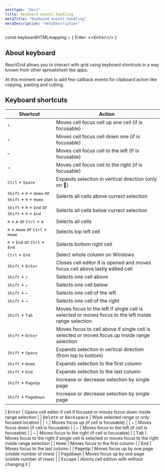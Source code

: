 ```yaml
---
posttype: "docs"
title: Keyboard events handling
metaTitle: "Keyboard events handling"
metaDescription: "metaDescription"
---
```

const keyboardHTMLmapping = {
    Enter: <><kbd>Enter</kbd></>
}

## About keyboard

ReactGrid allows you to interact with grid using keyboard shortcuts in a way known from other spreadsheet like apps. 

At this moment we plan to add few callback events for clipboard action like copying, pasting and cutting.

## Keyboard shortcuts

| Shortcut                              | Action        |                    
| ------------                          | ------------- |
| <kbd>↑</kbd>   | Moves cell focus cell up one cell (if is focusable) | 
| <kbd>↓</kbd>   | Moves cell focus cell down one (if is focusable) | 
| <kbd>←</kbd>   | Moves cell focus cell to the left (if is focusable) | 
| <kbd>→</kbd>   | Moves cell focus cell to the right (if is focusable) | 
| <kbd>Ctrl</kbd> + <kbd>Space</kbd>  | Expands selection in vertical direction (only on ) | 
| <kbd>Shift</kbd> + <kbd>⌘</kbd> + <kbd>Home</kbd> or <kbd>Shift</kbd> + <kbd>⌘</kbd> + <kbd>Home</kbd>  | Selects all cells above currect selection | 
| <kbd>Shift</kbd> + <kbd>⌘</kbd> + <kbd>End</kbd> or <kbd>Shift</kbd> + <kbd>⌘</kbd> + <kbd>End</kbd>  | Selects all cells below currect selection | 
| <kbd>⌘</kbd> + <kbd>A</kbd> or <kbd>Ctrl</kbd> + <kbd>A</kbd>  | Selects all cells | 
| <kbd>⌘</kbd> + <kbd>Home</kbd> or <kbd>Ctrl</kbd> + <kbd>Home</kbd>  | Selects top left cell | 
| <kbd>⌘</kbd> + <kbd>End</kbd> or <kbd>Ctrl</kbd> + <kbd>End</kbd>  | Selects bottom right cell | 
| <kbd>Ctrl</kbd> + <kbd>End</kbd>  | Select whole column on Windows | 
| <kbd>Shift</kbd> + <kbd>Enter</kbd>   | Closes cell editor if is opened and moves focus cell above lastly edited cell | 
| <kbd>Shift</kbd> + <kbd>↑</kbd>  | Selects one cell above | 
| <kbd>Shift</kbd> + <kbd>↓</kbd>  | Selects one cell below | 
| <kbd>Shift</kbd> + <kbd>←</kbd>  | Selects one cell of the left | 
| <kbd>Shift</kbd> + <kbd>→</kbd>  | Selects one cell of the right | 
| <kbd>Shift</kbd> + <kbd>Tab</kbd>  | Moves focus to the left if single cell is selected or moves focus to the left inside range selection  | 
| <kbd>Shift</kbd> + <kbd>Enter</kbd>  | Moves focus to cell above if single cell is selected or moves focus up inside range selection | 
| <kbd>Shift</kbd> + <kbd>Space</kbd>  | Expands selection in vertical direction (from top to bottom)| 
| <kbd>Shift</kbd> + <kbd>Home</kbd>  | Expands selection to the first column | 
| <kbd>Shift</kbd> + <kbd>End</kbd>  | Expands selection to the last column | 
| <kbd>Shift</kbd> + <kbd>PageUp</kbd>  | Increase or decrease selection by single page | 
| <kbd>Shift</kbd> + <kbd>PageDown</kbd>  | Increase or decrease selection by single page | 

| <kbd>Enter</kbd> | Opens cell editor if cell if focused or moves focus down inside range selection | 
| <kbd>Delete</kbd> or <kbd>Backspace</kbd>  | Wipe selected range or only focused location | 
| <kbd>↑</kbd> | Moves focus up (if cell is focusable) | 
| <kbd>↓</kbd> | Moves focus down (if cell is focusable) | 
| <kbd>←</kbd> | Moves focus to the left (if cell is focusable) | 
| <kbd>→</kbd> | Moves focus to the right (if cell is focusable) | 
| <kbd>Tab</kbd> |  Moves focus to the right if single cell is selected or moves focus to the right inside range selection | 
| <kbd>Home</kbd> | Moves focus to the first column | 
| <kbd>End</kbd> | Moves focus to the last column | 
| <kbd>PageUp</kbd> | Moves focus up by one page (visible number of rows) | 
| <kbd>PageDown</kbd> | Moves focus up by one page (visible number of rows) | 
| <kbd>Escape</kbd> | Aborts cell edition with without changing it | 
